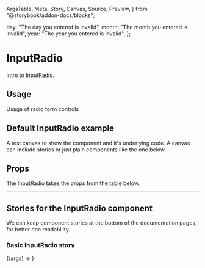   ArgsTable,
  Meta,
  Story,
  Canvas,
  Source,
  Preview,
} from "@storybook/addon-docs/blocks";

<!-- Set up error messages for error stories -->
  day: "The day you entered is invalid",
  month: "The month you entered is invalid",
  year: "The year you entered is invalid",
};

<!-- Add base Meta for each story,
     meta like args can be overridden at story level if required -->

<Meta title="Elements/InputRadio" component={InputRadio} />

<!--- Start content -->

# InputRadio
Intro to InputRadio.

## Usage
Usage of radio form controls

## Default InputRadio example
A test canvas to show the component and it's underlying code.
A canvas can include stories or just plain components like the one below.
<Canvas>
  <InputRadio id="base" name="base" label="Base Radio" value={1} />
</Canvas>

## Props
<p>The InputRadio takes the props from the table below.</p>
<ArgsTable components={{ InputRadio: InputRadio }} />

<hr />

## Stories for the InputRadio component

We can keep component stories at the bottom of the documentation pages, for better doc readability.

### Basic InputRadio story
<Canvas>
  <Story name="Basic"
    args={{
      id: "basic",
      name: "basic",
      label: "basic radio",
      value: 1,
    }}>
    {(args) => <InputRadio {...args} />}</Story>
</Canvas>